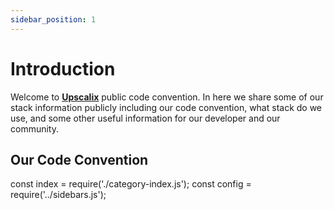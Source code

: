 ```yaml
---
sidebar_position: 1
---
```


# Introduction

Welcome to [**Upscalix**](https://upscalix.com.au/) public code convention. In here we share some of our stack information publicly including our code convention, what stack do we use, and some other useful information for our developer and our community.

## Our Code Convention

const index = require('./category-index.js');
const config = require('../sidebars.js');

<DocCardList items={index} />
